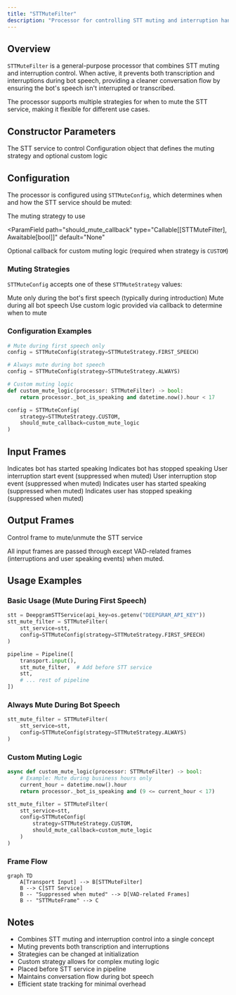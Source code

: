 ```yaml
---
title: "STTMuteFilter"
description: "Processor for controlling STT muting and interruption handling during bot speech"
---
```


## Overview

`STTMuteFilter` is a general-purpose processor that combines STT muting and interruption control. When active, it prevents both transcription and interruptions during bot speech, providing a cleaner conversation flow by ensuring the bot's speech isn't interrupted or transcribed.

The processor supports multiple strategies for when to mute the STT service, making it flexible for different use cases.

## Constructor Parameters

<ParamField path="stt_service" type="STTService" required>
  The STT service to control
</ParamField>

<ParamField path="config" type="STTMuteConfig" required>
  Configuration object that defines the muting strategy and optional custom
  logic
</ParamField>

## Configuration

The processor is configured using `STTMuteConfig`, which determines when and how the STT service should be muted:

<ParamField path="strategy" type="STTMuteStrategy">
  The muting strategy to use
</ParamField>

<ParamField
  path="should_mute_callback"
  type="Callable[[STTMuteFilter], Awaitable[bool]]"
  default="None"
>
  Optional callback for custom muting logic (required when strategy is `CUSTOM`)
</ParamField>

### Muting Strategies

`STTMuteConfig` accepts one of these `STTMuteStrategy` values:

<ParamField path="FIRST_SPEECH" type="STTMuteStrategy">
  Mute only during the bot's first speech (typically during introduction)
</ParamField>

<ParamField path="ALWAYS" type="STTMuteStrategy">
  Mute during all bot speech
</ParamField>

<ParamField path="CUSTOM" type="STTMuteStrategy">
  Use custom logic provided via callback to determine when to mute
</ParamField>

### Configuration Examples

```python
# Mute during first speech only
config = STTMuteConfig(strategy=STTMuteStrategy.FIRST_SPEECH)

# Always mute during bot speech
config = STTMuteConfig(strategy=STTMuteStrategy.ALWAYS)

# Custom muting logic
def custom_mute_logic(processor: STTMuteFilter) -> bool:
    return processor._bot_is_speaking and datetime.now().hour < 17

config = STTMuteConfig(
    strategy=STTMuteStrategy.CUSTOM,
    should_mute_callback=custom_mute_logic
)
```

## Input Frames

<ParamField path="BotStartedSpeakingFrame" type="Frame">
  Indicates bot has started speaking
</ParamField>

<ParamField path="BotStoppedSpeakingFrame" type="Frame">
  Indicates bot has stopped speaking
</ParamField>

<ParamField path="StartInterruptionFrame" type="Frame">
  User interruption start event (suppressed when muted)
</ParamField>

<ParamField path="StopInterruptionFrame" type="Frame">
  User interruption stop event (suppressed when muted)
</ParamField>

<ParamField path="UserStartedSpeakingFrame" type="Frame">
  Indicates user has started speaking (suppressed when muted)
</ParamField>

<ParamField path="UserStoppedSpeakingFrame" type="Frame">
  Indicates user has stopped speaking (suppressed when muted)
</ParamField>

## Output Frames

<ParamField path="STTMuteFrame" type="Frame">
  Control frame to mute/unmute the STT service
</ParamField>

All input frames are passed through except VAD-related frames (interruptions and user speaking events) when muted.

## Usage Examples

### Basic Usage (Mute During First Speech)

```python
stt = DeepgramSTTService(api_key=os.getenv("DEEPGRAM_API_KEY"))
stt_mute_filter = STTMuteFilter(
    stt_service=stt,
    config=STTMuteConfig(strategy=STTMuteStrategy.FIRST_SPEECH)
)

pipeline = Pipeline([
    transport.input(),
    stt_mute_filter,  # Add before STT service
    stt,
    # ... rest of pipeline
])
```

### Always Mute During Bot Speech

```python
stt_mute_filter = STTMuteFilter(
    stt_service=stt,
    config=STTMuteConfig(strategy=STTMuteStrategy.ALWAYS)
)
```

### Custom Muting Logic

```python
async def custom_mute_logic(processor: STTMuteFilter) -> bool:
    # Example: Mute during business hours only
    current_hour = datetime.now().hour
    return processor._bot_is_speaking and (9 <= current_hour < 17)

stt_mute_filter = STTMuteFilter(
    stt_service=stt,
    config=STTMuteConfig(
        strategy=STTMuteStrategy.CUSTOM,
        should_mute_callback=custom_mute_logic
    )
)
```

### Frame Flow

```mermaid
graph TD
    A[Transport Input] --> B[STTMuteFilter]
    B --> C[STT Service]
    B -- "Suppressed when muted" --> D[VAD-related Frames]
    B -- "STTMuteFrame" --> C
```

## Notes

- Combines STT muting and interruption control into a single concept
- Muting prevents both transcription and interruptions
- Strategies can be changed at initialization
- Custom strategy allows for complex muting logic
- Placed before STT service in pipeline
- Maintains conversation flow during bot speech
- Efficient state tracking for minimal overhead
